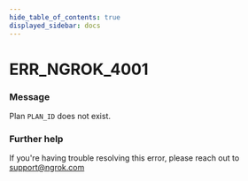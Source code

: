 ```yaml
---
hide_table_of_contents: true
displayed_sidebar: docs
---
```



# ERR_NGROK_4001

### Message

Plan `PLAN_ID` does not exist.

<ErrorDetails error="err_ngrok_4001" />

### Further help

If you're having trouble resolving this error, please reach out to [support@ngrok.com](mailto:support@ngrok.com?subject=Help%20with%20ERR_NGROK_4001)
